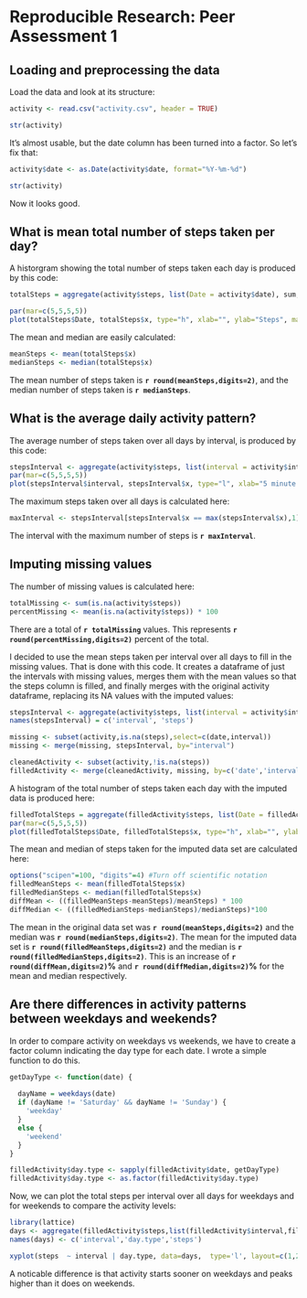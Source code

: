 # Reproducible Research: Peer Assessment 1


## Loading and preprocessing the data
Load the data and look at its structure:

```r
activity <- read.csv("activity.csv", header = TRUE)

str(activity)

```


It's almost usable, but the date column has been turned into a factor. So let's fix that:

```r
activity$date <- as.Date(activity$date, format="%Y-%m-%d")

str(activity)
```



Now it looks good.


## What is mean total number of steps taken per day?

A historgram showing the total number of steps taken each day is produced by this code:

```r
totalSteps = aggregate(activity$steps, list(Date = activity$date), sum, na.rm=TRUE)

par(mar=c(5,5,5,5))
plot(totalSteps$Date, totalSteps$x, type="h", xlab="", ylab="Steps", main="Total Steps Per Day")
```

The mean and median are easily calculated: 
```r
meanSteps <- mean(totalSteps$x)
medianSteps <- median(totalSteps$x)
```

The mean number of steps taken is **`r round(meanSteps,digits=2)`**, and the median number of steps taken is **`r medianSteps`**.

## What is the average daily activity pattern?

The average number of steps taken over all days by interval, is produced by this code:

```r
stepsInterval <- aggregate(activity$steps, list(interval = activity$interval), mean, na.rm=TRUE)
par(mar=c(5,5,5,5))
plot(stepsInterval$interval, stepsInterval$x, type="l", xlab="5 minute Interval", ylab="Avg Steps", main="Mean Steps Per Interval")
```


The maximum steps taken over all days is calculated here:

```r
maxInterval <- stepsInterval[stepsInterval$x == max(stepsInterval$x),1]
```

The interval with the maximum number of steps is **`r maxInterval`**.


## Imputing missing values

The number of missing values is calculated here:
```r
totalMissing <- sum(is.na(activity$steps))
percentMissing <- mean(is.na(activity$steps)) * 100
```
There are a total of **`r totalMissing`** values. This represents **`r round(percentMissing,digits=2)`** percent of the total.

I decided to use the mean steps taken per interval over all days to fill in the missing values. That is done with this code. It creates a dataframe of just the intervals with missing values, merges them with the mean values so that the steps column is filled, and finally merges with the original activity dataframe, replacing its NA values with the imputed values:
```r
stepsInterval <- aggregate(activity$steps, list(interval = activity$interval), mean, na.rm=TRUE)
names(stepsInterval) = c('interval', 'steps')

missing <- subset(activity,is.na(steps),select=c(date,interval))
missing <- merge(missing, stepsInterval, by="interval")

cleanedActivity <- subset(activity,!is.na(steps))
filledActivity <- merge(cleanedActivity, missing, by=c('date','interval','steps'), all.x=TRUE, all.y=TRUE)

```
A histogram of the total number of steps taken each day with the imputed data is produced here:
```r
filledTotalSteps = aggregate(filledActivity$steps, list(Date = filledActivity$date), sum, na.rm=TRUE)
par(mar=c(5,5,5,5))
plot(filledTotalSteps$Date, filledTotalSteps$x, type="h", xlab="", ylab="Steps", main="Total Steps Per Day, NAs Estimated")
```

The mean and median of steps taken for the imputed data set are calculated here: 
```r
options("scipen"=100, "digits"=4) #Turn off scientific notation
filledMeanSteps <- mean(filledTotalSteps$x)
filledMedianSteps <- median(filledTotalSteps$x)
diffMean <- ((filledMeanSteps-meanSteps)/meanSteps) * 100
diffMedian <- ((filledMedianSteps-medianSteps)/medianSteps)*100
```

The mean in the original data set was **`r round(meanSteps,digits=2)`** and the median was **`r round(medianSteps,digits=2)`**. The mean for the imputed data set is **`r round(filledMeanSteps,digits=2)`** and the median is **`r round(filledMedianSteps,digits=2)`**. This is an increase of **`r round(diffMean,digits=2)`%** and **`r round(diffMedian,digits=2)`%** for the mean and median respectively.

## Are there differences in activity patterns between weekdays and weekends?
In order to compare activity on weekdays vs weekends, we have to create a factor column indicating the day type for each date. I wrote a simple function to do this.

```r

getDayType <- function(date) {
  
  dayName = weekdays(date)
  if (dayName != 'Saturday' && dayName != 'Sunday') {
    'weekday'
  }
  else {
    'weekend'
  }
}

filledActivity$day.type <- sapply(filledActivity$date, getDayType)
filledActivity$day.type <- as.factor(filledActivity$day.type)

```

Now, we can plot the total steps per interval over all days for weekdays and for weekends to compare the activity levels:
```r
library(lattice)
days <- aggregate(filledActivity$steps,list(filledActivity$interval,filledActivity$day.type), mean)
names(days) <- c('interval','day.type','steps')

xyplot(steps  ~ interval | day.type, data=days,  type='l', layout=c(1,2))
```

A noticable difference is that activity starts sooner on weekdays and peaks higher than it does on weekends.